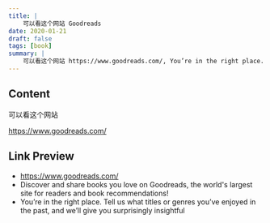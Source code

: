 ```yaml
---
title: |
    可以看这个网站 Goodreads
date: 2020-01-21
draft: false
tags: [book]
summary: |
    可以看这个网站 https://www.goodreads.com/, You’re in the right place. Tell us what titles or genres you’ve enjoyed in the past, and we’ll give you surprisingly insightful
---
```


## Content

可以看这个网站

https://www.goodreads.com/

## Link Preview

- https://www.goodreads.com/
- Discover and share books you love on Goodreads, the world's largest site for readers and book recommendations!
- You’re in the right place. Tell us what titles or genres you’ve enjoyed in the past, and we’ll give you surprisingly insightful
